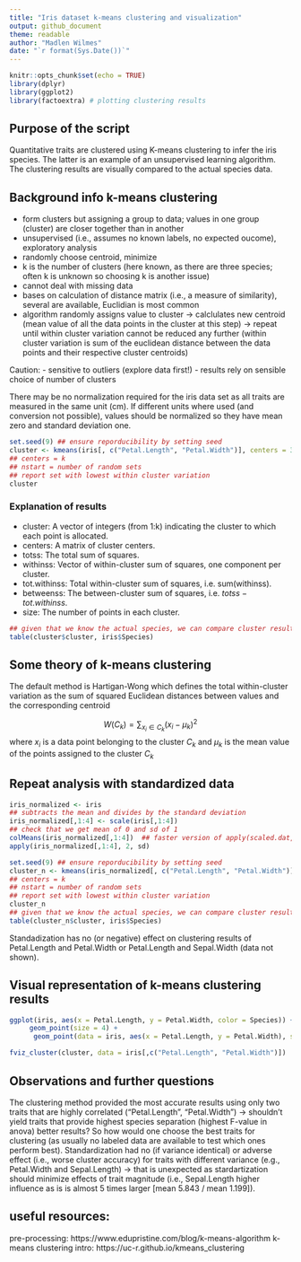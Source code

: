 ```yaml
---
title: "Iris dataset k-means clustering and visualization"
output: github_document
theme: readable
author: "Madlen Wilmes"
date: "`r format(Sys.Date())`"
---
```


```r
knitr::opts_chunk$set(echo = TRUE)
library(dplyr)
library(ggplot2)
library(factoextra) # plotting clustering results
```


## Purpose of the script

Quantitative traits are clustered using K-means clustering to infer the iris species. The latter is an example of an unsupervised learning algorithm. The clustering results are visually  compared to the actual species data.

## Background info k-means clustering

- form clusters but assigning a group to data; values in one group (cluster) are closer together than in another
- unsupervised (i.e., assumes no known labels, no expected oucome), exploratory analysis
- randomly choose centroid, minimize
- k is the number of clusters (here known, as there are three species; often k is unknown so choosing k is another issue)
- cannot deal with missing data
- bases on calculation of distance matrix (i.e., a measure of similarity), several are available, Euclidian is most common
- algorithm randomly assigns value to cluster -> calclulates new centroid (mean value of all the data points in the cluster at this step) -> repeat until within cluster variation cannot be reduced any further (within cluster variation is sum of the euclidean distance between the data points and their respective cluster centroids)

Caution:
- sensitive to outliers (explore data first!)
- results rely on sensible choice of number of clusters

There may be no normalization required for the iris data set as all traits are measured in the same unit (cm). If different units where used (and conversion not possible), values should be normalized so they have mean zero and standard deviation one. 

```r
set.seed(9) ## ensure reporducibility by setting seed
cluster <- kmeans(iris[, c("Petal.Length", "Petal.Width")], centers = 3, nstart = 25) 
## centers = k
## nstart = number of random sets
## report set with lowest within cluster variation
cluster
```
### Explanation of results

- cluster: A vector of integers (from 1:k) indicating the cluster to which each point is allocated.
- centers: A matrix of cluster centers.
- totss: The total sum of squares.
- withinss: Vector of within-cluster sum of squares, one component per cluster.
- tot.withinss: Total within-cluster sum of squares, i.e. sum(withinss).
- betweenss: The between-cluster sum of squares, i.e. $totss-tot.withinss$.
- size: The number of points in each cluster.

```r
## given that we know the actual species, we can compare cluster results
table(cluster$cluster, iris$Species)
```

## Some theory of k-means clustering

The default method is Hartigan-Wong which defines the total within-cluster variation as the sum of squared Euclidean distances between values and the corresponding centroid

$$W(C_k) = \sum_ {x_i\in C_k} (x_i - μ_k)^2 $$
where $x_i$ is a data point belonging to the cluster $C_k$
and $μ_k$ is the mean value of the points assigned to the cluster $C_k$

## Repeat analysis with standardized data

```r
iris_normalized <- iris
## subtracts the mean and divides by the standard deviation
iris_normalized[,1:4] <- scale(iris[,1:4])
## check that we get mean of 0 and sd of 1
colMeans(iris_normalized[,1:4])  ## faster version of apply(scaled.dat, 2, mean)
apply(iris_normalized[,1:4], 2, sd)
```

```r
set.seed(9) ## ensure reporducibility by setting seed
cluster_n <- kmeans(iris_normalized[, c("Petal.Length", "Petal.Width")], centers = 3, nstart = 25) 
## centers = k
## nstart = number of random sets
## report set with lowest within cluster variation
cluster_n
## given that we know the actual species, we can compare cluster results
table(cluster_n$cluster, iris$Species)
```
Standadization has no (or negative) effect on clustering results of Petal.Length and Petal.Width or Petal.Length and Sepal.Width (data not shown).

## Visual representation of k-means clustering results

```r
ggplot(iris, aes(x = Petal.Length, y = Petal.Width, color = Species)) + 
     geom_point(size = 4) +
      geom_point(data = iris, aes(x = Petal.Length, y = Petal.Width), shape = 7, color = cluster$cluster)
```

```r
fviz_cluster(cluster, data = iris[,c("Petal.Length", "Petal.Width")])
```

## Observations and further questions
The clustering method provided the most accurate results using only two traits that are highly correlated ("Petal.Length", "Petal.Width") -> shouldn't yield traits that provide highest species separation (highest F-value in anova) better results? So how would one choose the best traits for clustering (as usually no labeled data are available to test which ones perform best).
Standardization had no (if variance identical) or adverse effect (i.e., worse cluster accuracy) for traits with different variance (e.g., Petal.Width and Sepal.Length) -> that is unexpected as stardartization should minimize effects of trait magnitude (i.e., Sepal.Length higher influence as is is almost 5 times larger [mean 5.843 / mean 1.199]).

## useful resources:
pre-processing: https://www.edupristine.com/blog/k-means-algorithm
k-means clustering intro: https://uc-r.github.io/kmeans_clustering